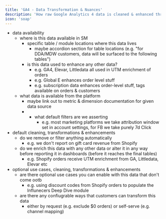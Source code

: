 ```yaml
---
title: 'GA4 - Data Transformation & Nuances'
description: 'How raw Google Analytics 4 data is cleaned & enhanced throghout Source Medium'
icon: 'soap'
---
```


- data availability
    - where is this data available in SM
        - specific table / module locations where this data lives
            - maybe accordion section for table locations (e.g. "for DDA/MDW customers, data will be surfaced to the following tables")
        - is this data used to enhance any other data?
            - e.g. GA4, Elevar, Littledata all used in UTM enrichment of orders
            - e.g. Global E enhances order level stuff
            - e.g. subscription data enhances order-level stuff, tags available on orders & customers
    - what data is available from the platform
        - maybe link out to metric & dimension documentation for given data source
        - + what default filters are we asserting
            - e.g. most marketing platforms we take attribution window set in account settings, for FB we take purely 7d Click
- default cleaning, transformations & enhancements
    - do we remove or filter anything automatically
        - e.g. we don't report on gift card revenue from Shopify
    - do we enrich this data with any other data or alter it in any way before reporting it in dashboards (before it reaches the final tables)
        - e.g. Shopify orders receive UTM enrichment from GA, Littledata, Elevar etc
- optional use cases, cleaning, transformations & enhancements
    - are there optional use cases you can enable with this data that don't come ootb
        - e.g. using discount codes from Shopify orders to populate the Influnecers Deep Dive module
    - are there any confiugrable ways that customers can transform this data
        - either by request (e.g. exclude $0 orders) or self-serve (e.g. channel mapping)